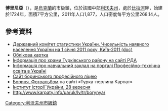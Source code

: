 {{No footnotes|time=2015-09-16T13:07:15+00:00}}
{{coord|49|4|40|N|22|59|43|E|scale:30000|display=title}}

'''博里尼亞'''（{{lang-uk|Бориня}}），是[[烏克蘭|烏克蘭]]的市級鎮，位於該國中部[[利沃夫州|利沃夫州]]，處於[[比拉河|比拉河]]畔，始建於1724年，面積7平方公里，2011年人口1,877，人口密度每平方公里268.14人。

==參考資料==
*[https://web.archive.org/web/20121010205321/http://stat6.stat.lviv.ua/PXWEB2007/ukr/publ/2011/chnas.zip Державний комітет статистики України. Чисельність наявного населення України на 1 січня 2011 року, Київ-2011 (doc)]
* [http://gska2.rada.gov.ua/pls/z7502/A005?rdat1=05.07.2008&rf7571=21388 Облікова картка]{{dead link|date=2017年11月 |bot=InternetArchiveBot |fix-attempted=yes }}
* [http://turka-rda.gov.ua/turkivschyna-turystychna/1284-2/ Інформація про храми Турківського району на сайті РДА]{{Wayback|url=http://turka-rda.gov.ua/turkivschyna-turystychna/1284-2/ |date=20161006031122 }}
* [http://www.proftekhosvita.org.ua/uk/establishments/ei/borynskyj-profesijnyj-litsej-narodnyh-promysliv-i-remesel/ Інформація про навчальний заклад на порталі Професійно-технічна освіта в Україні]{{dead link|date=2017年11月 |bot=InternetArchiveBot |fix-attempted=yes }}
* [http://borunja.h16.ru/ Сайт боринського професійного ліцею] {{Wayback|url=http://borunja.h16.ru/ |date=20130529024732 }}
* [http://turka.at.ua/photo/63 Бориня. Фотоальбом] {{Wayback|url=http://turka.at.ua/photo/63 |date=20130508085835 }} на сайті «Турка-перлина Карпат»
* [http://www.history.org.ua/?hrono Інститут історії України, 28 вересня]{{Wayback|url=http://www.history.org.ua/?hrono |date=20160629080207 }}
* http://www.karpaty.info/ua/uk/lv/tr/borynya/ {{Wayback|url=http://www.karpaty.info/ua/uk/lv/tr/borynya/ |date=20200713053037 }}

{{DEFAULTSORT:Бориня}}
[[Category:利沃夫州市級鎮|Category:利沃夫州市級鎮]]


{{Lviv-geo-stub}}